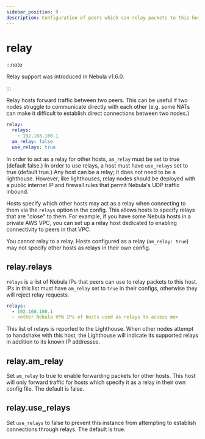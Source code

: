 ```yaml
---
sidebar_position: 9
description: Configuration of peers which can relay packets to this host
---
```


# relay

:::note

Relay support was introduced in Nebula v1.6.0.

:::

Relay hosts forward traffic between two peers. This can be useful if two nodes struggle to communicate directly with
each other (e.g. some NATs can make it difficult to establish direct connections between two nodes.)

```yml
relay:
  relays:
    - 192.168.100.1
  am_relay: false
  use_relays: true
```

In order to act as a relay for other hosts, `am_relay` must be set to true (default false.) In order to use relays, a
host must have `use_relays` set to true (default true.) Any host can be a relay; it does not need to be a lighthouse.
However, like lighthouses, relay nodes should be deployed with a public internet IP and firewall rules that permit
Nebula's UDP traffic inbound.

Hosts specify which other hosts may act as a relay when connecting to them via the `relays` option in the config. This
allows hosts to specify relays that are "close" to them. For example, if you have some Nebula hosts in a private AWS
VPC, you can set up a relay host dedicated to enabling connectivity to peers in that VPC.

You cannot relay to a relay. Hosts configured as a relay (`am_relay: true`) may not specify other hosts as relays in
their own config.

## relay.relays

`relays` is a list of Nebula IPs that peers can use to relay packets to this host. IPs in this list must have `am_relay`
set to `true` in their configs, otherwise they will reject relay requests.

```yml
relays:
  - 192.168.100.1
  - <other Nebula VPN IPs of hosts used as relays to access me>
```

This list of relays is reported to the Lighthouse. When other nodes attempt to handshake with this host, the Lighthouse
will indicate its supported relays in addition to its known IP addresses.

## relay.am_relay

Set `am_relay` to true to enable forwarding packets for other hosts. This host will only forward traffic for hosts which
specify it as a relay in their own config file. The default is false.

## relay.use_relays

Set `use_relays` to false to prevent this instance from attempting to establish connections through relays. The default
is true.
